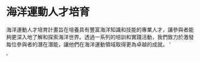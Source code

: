 
# 海洋運動人才培育


海洋運動人才培育計畫旨在培養具有豐富海洋知識和技能的專業人才，讓參與者能夠更深入地了解和探索海洋世界。透過一系列的培訓和實踐活動，我們致力於激發每位參與者的潛在潛能，讓他們在海洋運動領域取得更為卓越的成就。
'



'

<Plan1 />



